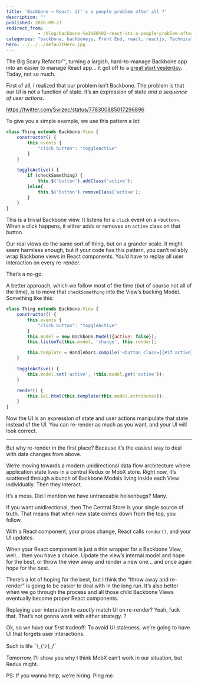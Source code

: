 ```yaml
---
title: 'Backbone → React: it''s a people problem after all ?'
description: ""
published: 2016-09-21
redirect_from: 
            - /blog/backbone-%e2%86%92-react-its-a-people-problem-after-all-%f0%9f%98%91/swizec/7049
categories: "backbone, backbonejs, Front End, react, reactjs, Technical"
hero: ../../../defaultHero.jpg
---
```


The Big Scary Refactor™, turning a largish, hard-to-manage Backbone app into an easier to manage React app… it got off to a [great start yesterday](https://swizec.com/blog/backbone-react-step-1/swizec/7042). Today, not so much.

First of all, I realized that our problem isn’t Backbone. The problem is that our UI is not a function of state. It’s an expression of state _and a sequence of user actions_.

<https://twitter.com/Swizec/status/778300885017296896>

To give you a simple example, we use this pattern a lot:

```javascript
class Thing extends Backbone.View {
	constructor() {
		this.events {
			"click button": "toggleActive"
		}
	}

	toggleActive() {
		if (checkSomething) {
			this.$('button').addClass('active');
		}else{
			this.$('button').removeClass('active');
		}
	}
}
```

This is a trivial Backbone view. It listens for a `click` event on a `<button>`. When a click happens, it either adds or removes an `active` class on that button.

Our real views do the same sort of thing, but on a grander scale. It might seem harmless enough, but if your code has this pattern, you can’t reliably wrap Backbone views in React components. You’d have to replay all user interaction on every re-render.

That’s a no-go.

A better approach, which we follow most of the time (but of course not all of the time), is to move that `checkSomething` into the View’s backing Model. Something like this:

```javascript
class Thing extends Backbone.View {
	constructor() {
		this.events {
			"click button": "toggleActive"
		}
		this.model = new Backbone.Model({active: false});
		this.listenTo(this.model, 'change', this.render);

		this.template = Handlebars.compile('<button class={{#if active}}active{{/if}}>Button</button>');
	}

	toggleActive() {
		this.model.set('active', !this.model.get('active'));
	}

	render() {
		this.$el.html(this.template(this.model.attributes));
	}
}
```

Now the UI is an expression of state and user actions manipulate that state instead of the UI. You can re-render as much as you want, and your UI will look correct.

* * *

But why re-render in the first place? Because it’s the easiest way to deal with data changes from above.

We’re moving towards a modern unidirectional data flow architecture where application state lives in a central Redux or MobX store. Right now, it’s scattered through a bunch of Backbone Models living inside each View individually. Then they interact.

It’s a mess. Did I mention we have untraceable heisenbugs? Many.

If you want unidirectional, then The Central Store is your single source of truth. That means that when new state comes down from the top, you follow.

With a React component, your props change, React calls `render()`, and your UI updates.

When your React component is just a thin wrapper for a Backbone View, well… then you have a choice. Update the view’s internal model and hope for the best, or throw the view away and render a new one… and once again hope for the best.

There’s a lot of hoping for the best, but I think the “throw away and re-render” is going to be easier to deal with in the long run. It’s also better when we go through the process and all those child Backbone Views eventually become proper React components.

Replaying user interaction to _exactly_ match UI on re-render? Yeah, fuck that. That’s not gonna work with either strategy. ?

Ok, so we have our first tradeoff: To avoid UI staleness, we’re going to have UI that forgets user interactions.

Such is life ¯\\\_(ツ)\_/¯

Tomorrow, I’ll show you why I think MobX can’t work in our situation, but Redux might.

PS: If you wanna help, we’re hiring. Ping me.
